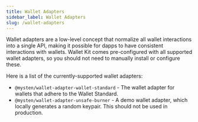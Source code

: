 ```yaml
---
title: Wallet Adapters
sidebar_label: Wallet Adapters
slug: /wallet-adapters
---
```


Wallet adapters are a low-level concept that normalize all wallet interactions into a single API, making it possible for dapps to have consistent interactions with wallets. Wallet Kit comes pre-configured with all supported wallet adapters, so you should not need to manually install or configure these.

Here is a list of the currently-supported wallet adapters:

- `@mysten/wallet-adapter-wallet-standard` - The wallet adapter for wallets that adhere to the Wallet Standard.
- `@mysten/wallet-adapter-unsafe-burner` - A demo wallet adapter, which locally generates a random keypair. This should not be used in production.
